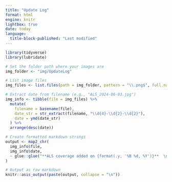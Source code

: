 ```yaml
---
title: "Update Log"
format: html
engine: knitr
lightbox: true
date: today
language: 
  title-block-published: "Last modified"
---
```


```r
library(tidyverse)
library(lubridate)

# Set the folder path where your images are
img_folder <- "img/UpdateLog"

# List image files
img_files <- list.files(path = img_folder, pattern = "\\.png$", full.names = TRUE)

# Extract date from filename (e.g., "ALS_2024-06-01.jpg")
img_info <- tibble(file = img_files) %>%
  mutate(
    filename = basename(file),
    date_str = str_extract(filename, "\\d{4}-\\d{2}-\\d{2}"),
    date = ymd(date_str)
  ) %>%
  arrange(desc(date))

# Create formatted markdown strings
output <- map2_chr(
  img_info$file,
  img_info$date,
  ~ glue::glue("**ALS coverage added on {format(.y, '%B %d, %Y')}**  \n![]({.x}){{width=100%}}\n")
)

# Output as raw markdown
knitr::asis_output(paste(output, collapse = "\n"))

```

